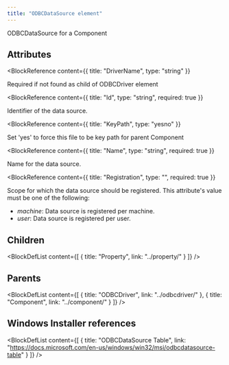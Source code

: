```yaml
---
title: "ODBCDataSource element"
---
```



ODBCDataSource for a Component


## Attributes

<BlockWrapper>

  <BlockReference
    content={{
      title: "DriverName",
      type: "string"
    }}
  >
  Required if not found as child of ODBCDriver element
  </BlockReference>

  <BlockReference
    content={{
      title: "Id",
      type: "string",
      required: true
    }}
  >
  Identifier of the data source.
  </BlockReference>

  <BlockReference
    content={{
      title: "KeyPath",
      type: "yesno"
    }}
  >
  Set 'yes' to force this file to be key path for parent Component
  </BlockReference>

  <BlockReference
    content={{
      title: "Name",
      type: "string",
      required: true
    }}
  >
  Name for the data source.
  </BlockReference>

  <BlockReference
    content={{
      title: "Registration",
      type: "",
      required: true
    }}
  >
  Scope for which the data source should be registered. This attribute's value must be one of the following:
  - *machine*: Data source is registered per machine.
  - *user*: Data source is registered per user.
  </BlockReference>

</BlockWrapper>

## Children

<BlockDefList content={[
    {
      title: "Property",
      link: "../property/"
    }
  ]}
/>

## Parents

<BlockDefList content={[
    {
      title: "ODBCDriver",
      link: "../odbcdriver/"
    },
    {
      title: "Component",
      link: "../component/"
    }
  ]}
/>

## Windows Installer references

<BlockDefList content={[
    {
      title: "ODBCDataSource Table",
      link: "https://docs.microsoft.com/en-us/windows/win32/msi/odbcdatasource-table"
    }
  ]}
/>
